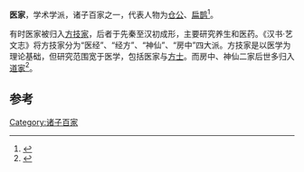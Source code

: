 {{Otheruses|医生|subject=诸子百家中的医家|other=医生这一职业}}
'''医家'''，学术学派，诸子百家之一，代表人物为[[仓公|仓公]]、[[扁鹊|扁鹊]]<ref>{{Cite book|title=理想国 东亚大历史 从远古到1945年的中日韩多角互动历史|last=吕正理著|first=|publisher=北京：群言出版社|year=2015.08|isbn=978-7-80256-755-9|location=|pages=359}}</ref>。

有时医家被归入[[方技家|方技家]]，后者于先秦至汉初成形，主要研究养生和医药。《汉书·艺文志》将方技家分为“医经”、“经方”、“神仙”、“房中”四大派。方技家是以医学为理论基础，但研究范围宽于医学，包括医家与[[方士|方士]]。而房中、神仙二家后世多归入[[道家|道家]]<ref>{{Cite book|title=轻轻松松学国学|last=汪建民著|first=|publisher=成都：成都时代出版社|year=2016.03|isbn=978-7-5464-1562-8|location=|pages=27}}</ref>。

==参考==
{{reflist}}
{{wikisource|category:医家}}
{{諸子百家}}

[[Category:诸子百家|Category:诸子百家]]
